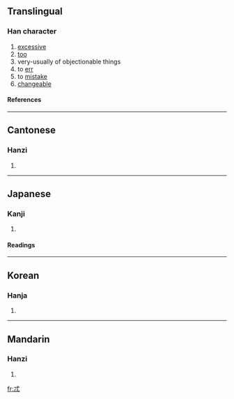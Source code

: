 ==Translingual==
===Han character===
{{Han char|rn=61|rad=心|as=03|sn=7|four=4330<sub>0</sub>|canj=戈心心 (IPP), XX戈心心 (XXIPP)}}
# [[excessive]]
# [[too]]
# very-usually of objectionable things
# to [[err]]
# to [[mistake]]
# [[changeable]]
====References====
{{Han ref|kx=0376.100|dkj=10319|dj=0702.190|hdz=42269.070|uh=5FD2|ud=24530|bh=CAD6|bd=51926}}
----
==Cantonese==
===Hanzi===
{{yue-hanzi|jyut=|y=tik1}}
# {{defn|Cantonese}}
----
==Japanese==
===Kanji===
{{ja-kanji|grade=|rs=心03}}
# {{defn|Japanese}} 
====Readings====
{{ja-readings|on=[[とく]] (toku)|kun=[[かわる]] (kawaru)}}
----
==Korean==
===Hanja===
{{ko-hanja|hangeul=특|eumhun=|rv=teuk|mr=t'ŭk|y=thuk}}
# {{defn|Korean}}
----
==Mandarin==
===Hanzi===
{{cmn-hanzi|pin=[[tè]] (te4); [[tuī]] (tui1)|wg=t'e<sup>4</sup>}}
# {{defn|Mandarin}}

[[fr:忒]]
